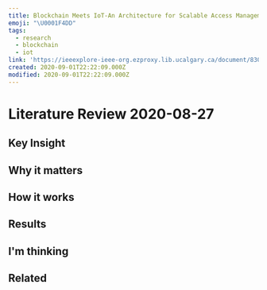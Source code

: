 ```yaml
---
title: Blockchain Meets IoT-An Architecture for Scalable Access Management in IoT
emoji: "\U0001F4DD"
tags:
  - research
  - blockchain
  - iot
link: 'https://ieeexplore-ieee-org.ezproxy.lib.ucalgary.ca/document/8306880'
created: 2020-09-01T22:22:09.000Z
modified: 2020-09-01T22:22:09.000Z
---
```


# Literature Review 2020-08-27

## Key Insight

## Why it matters

## How it works

## Results

## I'm thinking

## Related
